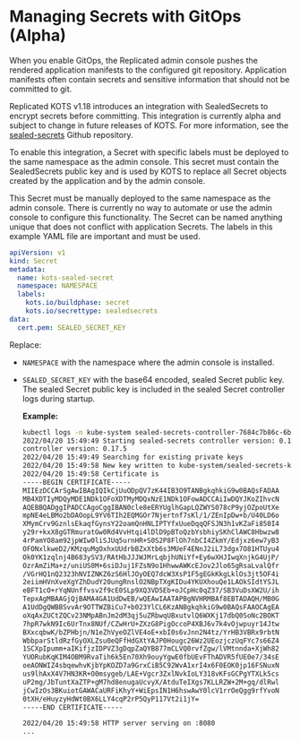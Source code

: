 
# Managing Secrets with GitOps (Alpha)

<GitOpsNotRecommended/>

When you enable GitOps, the Replicated admin console pushes the rendered application manifests to the configured git repository. Application manifests often contain secrets and sensitive information that should not be committed to git.

Replicated KOTS v1.18 introduces an integration with SealedSecrets to encrypt secrets before committing.
This integration is currently alpha and subject to change in future releases of KOTS. For more information, see the [sealed-secrets](https://github.com/bitnami-labs/sealed-secrets) Github repository.

To enable this integration, a Secret with specific labels must be deployed to the same namespace as the admin console.
This secret must contain the SealedSecrets public key and is used by KOTS to replace all Secret objects created by the application and by the admin console.

This Secret must be manually deployed to the same namespace as the admin console. There is currently no way to automate or use the admin console to configure this functionality. The Secret can be named anything unique that does not conflict with application Secrets. The labels in this example YAML file are important and must be used.

```yaml
apiVersion: v1
kind: Secret
metadata:
  name: kots-sealed-secret
  namespace: NAMESPACE
  labels:
    kots.io/buildphase: secret
    kots.io/secrettype: sealedsecrets
data:
  cert.pem: SEALED_SECRET_KEY
```

Replace:

- `NAMESPACE` with the namespace where the admin console is installed.

- `SEALED_SECRET_KEY` with the base64 encoded, sealed Secret public key. The sealed Secret public key is included in the sealed Secret controller logs during startup.

  **Example:**

  ```bash
  kubectl logs -n kube-system sealed-secrets-controller-7684c7b86c-6bhhw
  2022/04/20 15:49:49 Starting sealed-secrets controller version: 0.17.5
  controller version: 0.17.5
  2022/04/20 15:49:49 Searching for existing private keys
  2022/04/20 15:49:58 New key written to kube-system/sealed-secrets-keyxmwv2
  2022/04/20 15:49:58 Certificate is
  -----BEGIN CERTIFICATE-----
  MIIEzDCCArSgAwIBAgIQIkCjUuODpQV7zK44IB3O9TANBgkqhkiG9w0BAQsFADAA
  MB4XDTIyMDQyMDE1NDk1OFoXDTMyMDQxNzE1NDk1OFowADCCAiIwDQYJKoZIhvcN
  AQEBBQADggIPADCCAgoCggIBAN0cle8eERYUglhGapLQZWYS078cP9yjOZpoUtXe
  mpNE4eLBMo2bDAOopL9YV6TIh2EQMGOr7Njertnf7sKl/1/ZEnIpDw+b/U40LD6o
  XMymCrv9GznlsEkaqfGynsY22oamQnHNLIPTYfxUueDqqQFSJN3h1vKZaFi850I4
  y29r+kxX8gGTRmuratGw0Rd4VvHtqi4lDlD9pBToQzbYsbhiySKhClAWC8Hbwzw8
  4rPamYO8am92jpWIw0liSJUq5urnHR+S0S2P8FlOh7nbCI4ZkmY/Edjxz6ew7yB3
  OFONxlkweD2/KMzquMgOxhxUUdrbBZxXtb6s3MUeF4ENnJ2iL73dgx7O81HTUyu4
  Ok0YK1zqlnj4B683ySV3/RAtHbJJJWJMrLqbjhUNiYf+Ey6wXHJIwqXnjkG4UjP/
  OzrAmZiMa+z/uniUS0M+6siDJuj1FZsN9o1HhwwAWKcEJov2Jlo65gRsaLvalQfr
  /VGrHQ1nQ2323hNVIZNKZ6zS6HlJOyOEQ7dcW3XsP1F5gEGkKkgLklOs3jt5OF4i
  2eiimHVnXveXgYZhDudY20ungRnslO2NBpTXgKIDu4YKUXhouQe1LAOkSIdtYSJL
  eBFT1cO+rYqNUnffvsv2f9cE0SLp9XQ3VD5Eb+oJCpHc0qZ37/SB3VuDsXW2U/ih
  TepxAgMBAAGjQjBAMA4GA1UdDwEB/wQEAwIAATAPBgNVHRMBAf8EBTADAQH/MB0G
  A1UdDgQWBBSvvAr9OTTWZBiCu7+b023YlCL6KzANBgkqhkiG9w0BAQsFAAOCAgEA
  oXqAxZUCtZQCv23NMpABnJm2dM3qj5uZRbwqUBxutvlQ6WXKj17dbQ0SoNc2BOKT
  7hpR7wkN9Ic6UrTnx8NUf/CZwHrU+ZXzG8PigOccoP4XBJ6v7k4vOjwpuyr14Jtw
  BXxcqbwK/bZPHbjn/N1eZhVyeOZlVE4oE+xbI0s6vJnn2N4tz/YrHB3VBRx9rbtN
  WbbparStldRzfGyOXLZsu0eQFfHdGXtYAJP0Hougc26Wz2UEozjczUqFYc7s66Z4
  1SCXpIpumm+aIKifjzIDPVZ3gDqpZaQYB877mCLVQ0rvfZgw/lVMtnnda+XjWh82
  YUORubKqKIM4OBM9RvaTih6k5En70Xh9ouyYgwE0fbUEvFThADVR5fUE0e7/34sE
  oeAONWIZ4sbqewhvKjbYpKOZD7a9GrxCiB5C92WvA1xrI4x6F0EOK0jp16FSNuxN
  us9lhAxX4V7HN3KR+O0msygeb/LAE+Vgcr3ZxlNvkIoLY318vKFsGCPgYTXLk5cs
  uP2mg/JbTuntXaZTP+gM7hd8enugaUcvyX/AtduTeIXgs7KLLRZW+2M+gq/dlRwl
  jCwIzOs3BKuiotGAWACaURFiKhyY+WiEpsIN1H6hswAwY0lcV1rrOeQgg9rfYvoN
  0tXH/eHuyzyHdWt0BX6LLY4cqP2rP5QyP117Vt2i1jY=
  -----END CERTIFICATE-----

  2022/04/20 15:49:58 HTTP server serving on :8080
  ...
  ```
